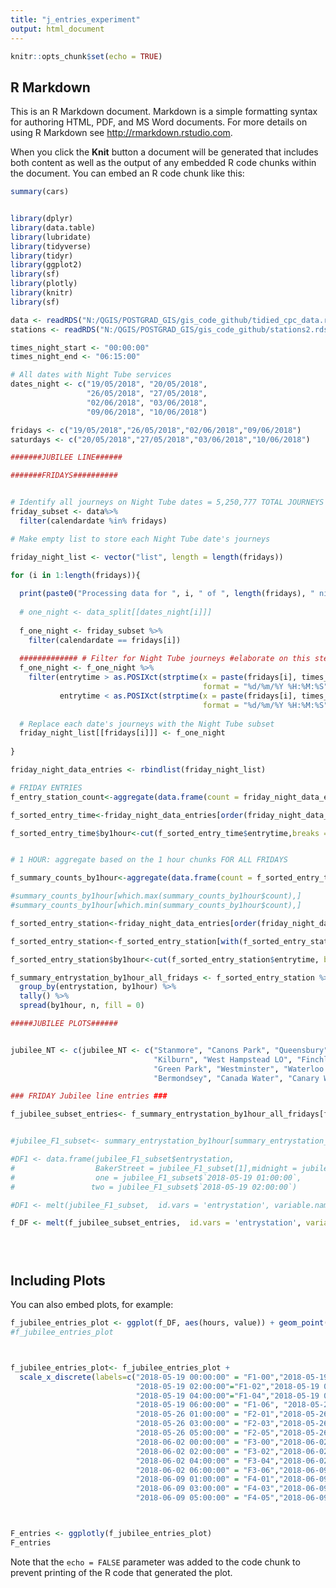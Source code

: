 ```yaml
---
title: "j_entries_experiment"
output: html_document
---
```


```r
knitr::opts_chunk$set(echo = TRUE)
```

## R Markdown

This is an R Markdown document. Markdown is a simple formatting syntax for authoring HTML, PDF, and MS Word documents. For more details on using R Markdown see <http://rmarkdown.rstudio.com>.

When you click the **Knit** button a document will be generated that includes both content as well as the output of any embedded R code chunks within the document. You can embed an R code chunk like this:

```r
summary(cars)


library(dplyr)
library(data.table)
library(lubridate)
library(tidyverse)
library(tidyr)
library(ggplot2)
library(sf)
library(plotly)
library(knitr)
library(sf)

data <- readRDS("N:/QGIS/POSTGRAD_GIS/gis_code_github/tidied_cpc_data.rds")
stations <- readRDS("N:/QGIS/POSTGRAD_GIS/gis_code_github/stations2.rds")

times_night_start <- "00:00:00"
times_night_end <- "06:15:00"

# All dates with Night Tube services
dates_night <- c("19/05/2018", "20/05/2018", 
                 "26/05/2018", "27/05/2018", 
                 "02/06/2018", "03/06/2018",
                 "09/06/2018", "10/06/2018")

fridays <- c("19/05/2018","26/05/2018","02/06/2018","09/06/2018")
saturdays <- c("20/05/2018","27/05/2018","03/06/2018","10/06/2018")

#######JUBILEE LINE######

#######FRIDAYS##########


# Identify all journeys on Night Tube dates = 5,250,777 TOTAL JOURNEYS
friday_subset <- data%>%
  filter(calendardate %in% fridays)

# Make empty list to store each Night Tube date's journeys

friday_night_list <- vector("list", length = length(fridays))

for (i in 1:length(fridays)){
  
  print(paste0("Processing data for ", i, " of ", length(fridays), " nights..."))
  
  # one_night <- data_split[[dates_night[i]]]
  
  f_one_night <- friday_subset %>% 
    filter(calendardate == fridays[i])
  
  ############# # Filter for Night Tube journeys #elaborate on this step!!!!!!!!!!##########
  f_one_night <- f_one_night %>% 
    filter(entrytime > as.POSIXct(strptime(x = paste(fridays[i], times_night_start), 
                                           format = "%d/%m/%Y %H:%M:%S")),
           entrytime < as.POSIXct(strptime(x = paste(fridays[i], times_night_end), 
                                           format = "%d/%m/%Y %H:%M:%S")))
  
  # Replace each date's journeys with the Night Tube subset
  friday_night_list[[fridays[i]]] <- f_one_night
  
}

friday_night_data_entries <- rbindlist(friday_night_list)

# FRIDAY ENTRIES
f_entry_station_count<-aggregate(data.frame(count = friday_night_data_entries$entrystation), list(value = friday_night_data_entries$entrystation), length)

f_sorted_entry_time<-friday_night_data_entries[order(friday_night_data_entries$entrytime),]

f_sorted_entry_time$by1hour<-cut(f_sorted_entry_time$entrytime,breaks = "1 hour")


# 1 HOUR: aggregate based on the 1 hour chunks FOR ALL FRIDAYS

f_summary_counts_by1hour<-aggregate(data.frame(count = f_sorted_entry_time$by1hour), list(value = f_sorted_entry_time$by1hour), length) 

#summary_counts_by1hour[which.max(summary_counts_by1hour$count),]
#summary_counts_by1hour[which.min(summary_counts_by1hour$count),]

f_sorted_entry_station<-friday_night_data_entries[order(friday_night_data_entries$entrystation),]

f_sorted_entry_station<-f_sorted_entry_station[with(f_sorted_entry_station, order(entrystation, entrytime)), ]

f_sorted_entry_station$by1hour<-cut(f_sorted_entry_station$entrytime, breaks = "1 hour")

f_summary_entrystation_by1hour_all_fridays <- f_sorted_entry_station %>%
  group_by(entrystation, by1hour) %>%
  tally() %>%
  spread(by1hour, n, fill = 0)

#####JUBILEE PLOTS######


jubilee_NT <- c(jubilee_NT <- c("Stanmore", "Canons Park", "Queensbury", "Kingsbury", "Wembley Park", "Neasden", "Dollis Hill", "Willesden Green",
                                "Kilburn", "West Hampstead LO", "Finchley Road", "Swiss Cottage", "St Johns Wood", "Baker Street", "Bond Street", 
                                "Green Park", "Westminster", "Waterloo LU (Jubilee)", "Southwark", "London Bridge LU", 
                                "Bermondsey", "Canada Water", "Canary Wharf LU (E1)","Canary Wharf LU (E2)","North Greenwich", "Canning Town", "West Ham", "Stratford"))

### FRIDAY Jubilee line entries ###

f_jubilee_subset_entries<- f_summary_entrystation_by1hour_all_fridays[f_summary_entrystation_by1hour_all_fridays$entrystation %in% jubilee_NT, ] #or subset(df, ID %in% jubilee_NT)


#jubilee_F1_subset<- summary_entrystation_by1hour[summary_entrystation_by1hour$entrystation %in% jubilee_NT,1:8] #or subset(df, ID %in% jubilee_NT)

#DF1 <- data.frame(jubilee_F1_subset$entrystation,
#                  BakerStreet = jubilee_F1_subset[1],midnight = jubilee_F1_subset$`2018-05-19 00:00:00`,
#                  one = jubilee_F1_subset$`2018-05-19 01:00:00`,
#                 two = jubilee_F1_subset$`2018-05-19 02:00:00`)

#DF1 <- melt(jubilee_F1_subset,  id.vars = 'entrystation', variable.name = 'hours')

f_DF <- melt(f_jubilee_subset_entries,  id.vars = 'entrystation', variable.name = 'hours')





```

## Including Plots

You can also embed plots, for example:

```r

f_jubilee_entries_plot <- ggplot(f_DF, aes(hours, value)) + geom_point(aes(colour = entrystation)) + ggtitle("Jubilee line | Fridays | All entries")
#f_jubilee_entries_plot



f_jubilee_entries_plot<- f_jubilee_entries_plot + 
  scale_x_discrete(labels=c("2018-05-19 00:00:00" = "F1-00","2018-05-19 01:00:00"="F1-01",
                            "2018-05-19 02:00:00"="F1-02","2018-05-19 03:00:00"="F1-03",
                            "2018-05-19 04:00:00"="F1-04","2018-05-19 05:00:00" = "F1-05",
                            "2018-05-19 06:00:00" = "F1-06", "2018-05-26 00:00:00" = "F2-00",
                            "2018-05-26 01:00:00" = "F2-01","2018-05-26 02:00:00" = "F2-02",
                            "2018-05-26 03:00:00" = "F2-03","2018-05-26 04:00:00" = "F2-04",
                            "2018-05-26 05:00:00" = "F2-05","2018-05-26 06:00:00" = "F2-06",
                            "2018-06-02 00:00:00" = "F3-00","2018-06-02 01:00:00" = "F3-01",
                            "2018-06-02 02:00:00" = "F3-02","2018-06-02 03:00:00" = "F3-03",
                            "2018-06-02 04:00:00" = "F3-04","2018-06-02 05:00:00" = "F3-05",
                            "2018-06-02 06:00:00" = "F3-06","2018-06-09 00:00:00" = "F4-00",
                            "2018-06-09 01:00:00" = "F4-01","2018-06-09 02:00:00" = "F4-02",
                            "2018-06-09 03:00:00" = "F4-03","2018-06-09 04:00:00" = "F4-04",
                            "2018-06-09 05:00:00" = "F4-05","2018-06-09 06:00:00" = "F4-06"))



F_entries <- ggplotly(f_jubilee_entries_plot)
F_entries
```

Note that the `echo = FALSE` parameter was added to the code chunk to prevent printing of the R code that generated the plot.
